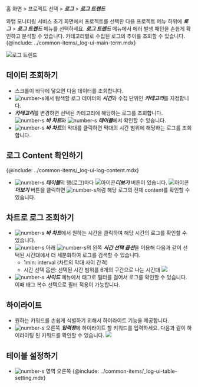 홈 화면 > 프로젝트 선택 > ***로그*** > ***로그 트렌드***

와탭 모니터링 서비스 초기 화면에서 프로젝트를 선택한 다음 프로젝트 메뉴 하위에 ***로그*** > ***로그 트렌드*** 메뉴를 선택하세요. ***로그 트렌드*** 메뉴에서 에러 발생 패턴을 손쉽게 확인하고 분석할 수 있습니다. 카테고리별로 수집된 로그의 추이를 조회할 수 있습니다. {@include: ../common-items/_log-ui-main-term.mdx}

![로그 트렌드](/img/log-exp.png) 

## 데이터 조회하기

* 스크롤이 바닥에 닿으면 다음 데이터를 조회합니다.
* ![number-s](/img/number-01.png)에서 탐색할 로그 데이터의 ***시간***과 수집 단위인 ***카테고리***를 지정합니다.
* ***카테고리***를 변경하면 선택된 카테고리에 해당하는 로그를 조회합니다. ![number-s](/img/number-02.png) ***바 차트***와 ![number-s](/img/number-03.png) ***테이블***에서 확인할 수 있습니다.
* ![number-s](/img/number-02.png) ***바 차트***의 막대를 클릭하면 막대의 시간 범위에 해당하는 로그를 조회합니다. 

## 로그 Content 확인하기

{@include: ../common-items/_log-ui-log-content.mdx}  

* ![number-s](/img/number-03.png) ***테이블***의 행(로그)마다 ![아이콘](/img/ic-caret-right.svg)***더보기*** 버튼이 있습니다. ![아이콘](/img/ic-caret-right.svg)***더보기*** 버튼을 클릭하면 ![number-s](/img/number-05.png)처럼 해당 로그의 전체 content를 확인할 수 있습니다.

## 차트로 로그 조회하기

* ![number-s](/img/number-02.png) ***바 차트***에서 원하는 시간을 클릭하여 해당 시간의 로그를 확인할 수 있습니다.
* ![number-s](/img/number-02.png) 아래 ![number-s](/img/number-03.png)의 왼쪽 ***시간 선택 옵션***을 이용해 다음과 같이 선택된 시간대에서 더 세분화하여 로그를 검색할 수 있습니다.
    * 1min: interval (차트의 막대 사이 간격)
    * 시간 선택 옵션: 선택된 시간 범위를 6개의 구간으로 나눈 시간대
    ![](https://img.whatap.io/media/images/logexplorer_007_select_seconds.png)
* ![number-s](/img/number-04.png) ***사이드*** 메뉴에서 태그로 필터를 걸어서 로그를 확인할 수 있습니다. 이때 태그 복수 선택으로 필터 적용이 가능합니다.    

## 하이라이트

* 원하는 키워드를 손쉽게 식별하기 위해서 하이라이트 기능을 제공합니다. 
* ![number-s](/img/number-03.png) 오른쪽 ***입력창***에 하이라이트 할 키워드를 입력하세요. 다음과 같이 하이라이팅 된 키워드를 확인할 수 있습니다.
![](https://img.whatap.io/media/images/logexplorer_009_highlight.png)

## 테이블 설정하기

* ![number-s](/img/number-03.png) 영역 오른쪽 {@include: ../common-items/_log-ui-table-setting.mdx}

<!-- ***테이블 설정*** 메뉴는 ***라이브 Tail***, ***검색기***, ***탐색기***에서 사용할 수 있습니다. 

### 컬럼 추가 

### 테이블 컨텐츠 설정 
-->

<!-- 홀딩 후 기능으로 화면 재구조화
## ![](/img/number-01.png) 시간 및 카테고리

탐색할 로그 데이터의 특정 시간대와 수집 단위를 지정합니다. 스크롤이 바닥에 닿으면 데이터를 조회합니다.

## ![](/img/number-02.png) 바 차트 조회

## ![](/img/number-03.png) 테이블 조회

## ![](/img/number-04.png) 검색 키(Search Key) 내비게이션

-->
